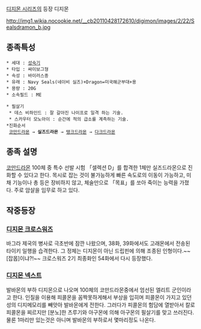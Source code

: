 [[디지몬 시리즈]]의 등장 디지몬

http://img1.wikia.nocookie.net/__cb20110428172610/digimon/images/2/22/Sealsdramon_b.jpg

== 종족특성 ==
 * 세대 : [[성숙기]]
 * 타입 : 싸이보그형
 * 속성 : 바이러스종
 * 유래 : Navy Seals(네이비 실즈)+Dragon=미국해군부대+용
 * 용량 : 20G
 * 소속필드 : ME

 * 필살기
  * 데스 비하인드 : 잘 갈아진 나이프로 일격 하는 기술.
  * 스카우터 모노아이 : 순간에 적의 급소를 계측하는 기술.
 *진화순서
  [[코만드라몬]] → '''실즈드라몬''' → [[탱크드라몬]] → [[다크드라몬]]

== 종족 설명 ==
[[코만드라몬]] 100체 중 특수 선발 시험 「셀렉션 D」를 합격한 1체만 실즈드라몬으로 진화할 수 있다고 한다. 목시로 잡는 것이 불가능하게 빠른 속도로의 이동이 가능하고, 미채 기능이나 총 등은 장비하지 않고, 체술만으로 「목표」를 쏘아 죽이는 능력을 가졌다. 주로 암살을 임무로 하고 있다.

== 작중등장 ==
=== [[디지몬 크로스워즈]] ===
바그라 제국의 병사로 극초반에 잠깐 나왔으며, 38화, 39화에서도 고래몬에서 전송된 타이키 일행을 습격한다. 그 정체는 디지몬이 아닌 드립핀에 의해 조종된 인형이다.~~[잡몹]이냐?!~~ 크로스워즈 2기 최종화인 54화에서 다시 등장했다.

=== [[디지몬 넥스트]] ===
발바몬의 부하 디지몬으로 나오며 100체의 코만드라몬중에서 엄선된 엘리트 군인이라고 한다. 인질을 이용해 피콜몬을 꼼짝못하게해서 부상을 입히며 피콜몬이 가지고 있던 성의 디지메모리를 빼앗아 발바몬에게 전한다. 그러다가 피콜몬의 험담에 열받아서 칼로 피콜몬을 찌르지만 [분노]한 츠루기와 아구몬에 의해 아구몬의 필살기를 맞고 쓰러진다. 물론 1마리만 있는것은 아니며 발바몬의 부하로서 몇마리정도 나온다.
